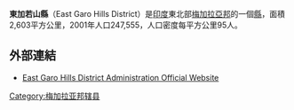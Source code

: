{{India Districts
|Name = 東加若山
|Local = 
|State = 梅加拉亚邦
|Division = 
|Map = East Garo Hills in Meghalaya (India).svg
|HQ = 维利亚姆纳加尔
|Area = 2603
|Rain = 
|Population = 247,555
|Year = 2001年
|Density = 
|Literacy = 53%
|SexRatio = 
|Assembly = 7
|Highways = 
|Website = http://eastgarohills.gov.in
}}
'''東加若山縣'''（East Garo Hills District）是[[印度|印度]]東北部[[梅加拉亞邦|梅加拉亞邦]]的一個[[縣|縣]]，面積2,603平方公里，2001年人口247,555，人口密度每平方公里95人。

==外部連結==
*[http://eastgarohills.gov.in East Garo Hills District Administration Official Website] {{Wayback|url=http://eastgarohills.gov.in/ |date=20070422211828 }}

{{coord|25.49546|N|90.61682|E|type:adm3rd_source:itwiki|display=title}}

{{印度行政区划小作品}}
[[Category:梅加拉亚邦辖县|Category:梅加拉亚邦辖县]]